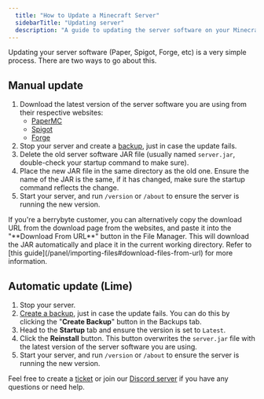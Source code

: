 ---
  title: "How to Update a Minecraft Server"
  sidebarTitle: "Updating server"
  description: "A guide to updating the server software on your Minecraft server (Paper, Spigot, Forge, etc)."
---

Updating your server software (Paper, Spigot, Forge, etc) is a very simple process. There are two ways to go about this.

## Manual update

1. Download the latest version of the server software you are using from their
   respective websites:
   - [PaperMC](https://papermc.io/downloads)
   - [Spigot](https://spigotmc.org/wiki/buildtools)
   - [Forge](https://files.minecraftforge.net/)
2. Stop your server and create a [backup](/panel/backups), just in case the update fails.
3. Delete the old server software JAR file (usually named `server.jar`,
   double-check your startup command to make sure).
4. Place the new JAR file in the same directory as the old one. Ensure the name
   of the JAR is the same, if it has changed, make sure the startup command
   reflects the change.
5. Start your server, and run `/version` or `/about` to ensure the server is
   running the new version.

<Warning>
  If you're a berrybyte customer, you can alternatively copy the download URL
  from the download page from the websites, and paste it into the "**Download
  From URL**" button in the File Manager. This will download the JAR
  automatically and place it in the current working directory. Refer to [this
  guide](/panel/importing-files#download-files-from-url) for more information.
</Warning>

## Automatic update (Lime)

1. Stop your server.
2. [Create a backup](/panel/backups), just in case the update fails. You can do this by clicking
   the "**Create Backup**" button in the Backups tab.
3. Head to the **Startup** tab and ensure the version is set to `Latest`.
4. Click the **Reinstall** button. This button overwrites the `server.jar` file
   with the latest version of the server software you are using.
5. Start your server, and run `/version` or `/about` to ensure the server is
   running the new version.

Feel free to create a [ticket](https://berrybyte.net/ticket) or join our
[Discord server](https://berrybyte.net/discord) if you have any questions or
need help.
